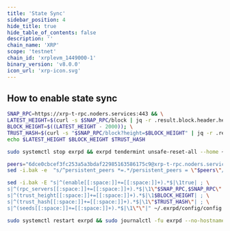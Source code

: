```yaml
---
title: 'State Sync'
sidebar_position: 4
hide_title: true
hide_table_of_contents: false
description: ''
chain_name: 'XRP'
scope: 'testnet'
chain_id: 'xrplevm_1449000-1'
binary_version: 'v8.0.0'
icon_url: 'xrp-icon.svg'
---
```



<PageTitle
  iconUrl="img/xrp-icon.svg"
  title="XRP State Sync"
  chainId="xrplevm_1449000-1"
  version="v8.0.0"
/>

## How to enable state sync

```bash
SNAP_RPC=https://xrp-t-rpc.noders.services:443 && \
LATEST_HEIGHT=$(curl -s $SNAP_RPC/block | jq -r .result.block.header.height); \
BLOCK_HEIGHT=$((LATEST_HEIGHT - 2000)); \
TRUST_HASH=$(curl -s "$SNAP_RPC/block?height=$BLOCK_HEIGHT" | jq -r .result.block_id.hash) && \
echo $LATEST_HEIGHT $BLOCK_HEIGHT $TRUST_HASH
```

```bash
sudo systemctl stop exrpd && exrpd tendermint unsafe-reset-all --home ~/.exrpd --keep-addr-book
```

```bash
peers="6dce0cbcef3fc253a5a3bdaf22985163586175c9@xrp-t-rpc.noders.services:37956"
sed -i.bak -e  "s/^persistent_peers *=.*/persistent_peers = \"$peers\"/" ~/.exrpd/config/config.toml
```

```bash
sed -i.bak -E "s|^(enable[[:space:]]+=[[:space:]]+).*$|\1true| ; \
s|^(rpc_servers[[:space:]]+=[[:space:]]+).*$|\1\"$SNAP_RPC,$SNAP_RPC\"| ; \
s|^(trust_height[[:space:]]+=[[:space:]]+).*$|\1$BLOCK_HEIGHT| ; \
s|^(trust_hash[[:space:]]+=[[:space:]]+).*$|\1\"$TRUST_HASH\"| ; \
s|^(seeds[[:space:]]+=[[:space:]]+).*$|\1\"\"|" ~/.exrpd/config/config.toml
```

```bash
sudo systemctl restart exrpd && sudo journalctl -fu exrpd --no-hostname -o cat
```
